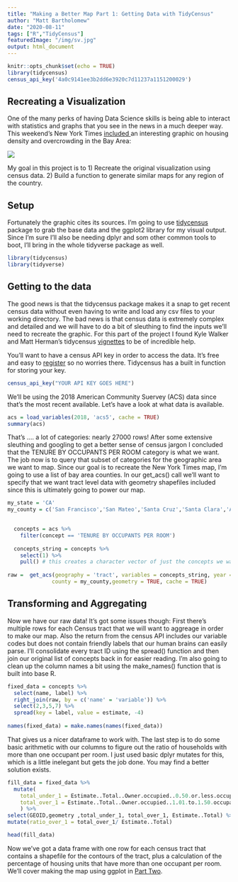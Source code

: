 ```yaml
---
title: "Making a Better Map Part 1: Getting Data with TidyCensus"
author: "Matt Bartholomew"
date: "2020-08-11"
tags: ["R","TidyCensus"]
featuredImage: "/img/sv.jpg"
output: html_document
---
```


```r
knitr::opts_chunk$set(echo = TRUE)
library(tidycensus)
census_api_key('4a0c9141ee3b2dd6e3920c7d11237a1151200029')

```

## Recreating a Visualization

One of the many perks of having Data Science skills is being able to interact with statistics and graphs that you see in the news in a much deeper way. This weekend's New York Times <a href = 'https://www.nytimes.com/2020/08/01/business/economy/housing-overcrowding-coronavirus.html'> included </a> an interesting graphic on housing density and overcrowding in the Bay Area: 

<img src = 'https://pbs.twimg.com/media/EeWdu85XsAE2NGZ?format=jpg&name=900x900'> 

My goal in this project is to 1) Recreate the original visualization using census data. 2) Build a function to generate similar maps for any region of the country. 

## Setup

Fortunately the graphic cites its sources. I'm going to use <a href = 'https://github.com/walkerke/tidycensus'> tidycensus </a> package to grab the base data and the ggplot2 library for my visual output. Since I'm sure I'll also be needing dplyr and som other common tools to boot, I'll bring in the whole tidyverse package as well. 

```r
library(tidycensus)
library(tidyverse)
```

## Getting to the data 

The good news is that the tidycensus package makes it a snap to get recent census data without even having to write and load any csv files to your working directory. The bad news is that census data is extremely complex and detailed and we will have to do a bit of sleuthing to find the inputs we'll need to recreate the graphic. For this part of the project I found Kyle Walker and Matt Herman's tidycensus <a href = 'https://walker-data.com/tidycensus/index.html'>vignettes</a> to be of incredible help. 

You'll want to have a census API key in order to access the data. It's free and easy to <a href = 'http://api.census.gov/data/key_signup.html'> register</a> so no worries there. Tidycensus has a built in function for storing your key.

```r
census_api_key("YOUR API KEY GOES HERE")
```
We'll be using the 2018 American Community Suervey (ACS) data since that's the most recent available. Let's have a look at what data is available. 

```r
acs = load_variables(2018, 'acs5', cache = TRUE) 
summary(acs)

```

That's .... a lot of categories: nearly 27000 rows! After some extensive sleuthing and googling to get a better sense of census jargon I concluded that the TENURE BY OCCUPANTS PER ROOM category is what we want. The job now is to query that subset of categories for the geographic area we want to map. Since our goal is to recreate the New York Times map, I'm going to use a list of bay area counties. In our get_acs() call we'll want to specify that we want tract level data with geometry shapefiles included since this is ultimately going to power our map.
```r
my_state = 'CA'
my_county = c('San Francisco','San Mateo','Santa Cruz','Santa Clara','Alameda','Contra Costa')

  
  concepts = acs %>% 
    filter(concept == 'TENURE BY OCCUPANTS PER ROOM')
  
  concepts_string = concepts %>% 
    select(1) %>% 
    pull() # this creates a character vector of just the concepts we want
  
raw =  get_acs(geography = 'tract', variables = concepts_string, year = 2018, state = my_state, 
              county = my_county,geometry = TRUE, cache = TRUE) 
```

## Transforming and Aggregating

Now we have our raw data! It's got some issues though: First there's multiple rows for each Census tract that we will want to aggreage in order to make our map. Also the return from the census API includes our variable codes but does not contain friendly labels that our human brains can easily parse. I'll consolidate every tract ID using the spread() function and then join our original list of concepts back in for easier reading. I'm also going to clean up the column names a bit using the make_names() function that is built into base R. 

```r
fixed_data = concepts %>% 
  select(name, label) %>% 
  right_join(raw, by = c('name' = 'variable')) %>% 
  select(2,3,5,7) %>% 
  spread(key = label, value = estimate, -4)
  
names(fixed_data) = make.names(names(fixed_data))
```

That gives us a nicer dataframe to work with. The last step is to do some basic arithmetic with our columns to figure out the ratio of households with more than one occupant per room. I just used basic dplyr mutates for this, which is a little inelegant but gets the job done. You may find a better solution exists. 

```r
fill_data = fixed_data %>% 
  mutate(
    total_under_1 = Estimate..Total..Owner.occupied..0.50.or.less.occupants.per.room + Estimate..Total..Owner.occupied..0.51.to.1.00.occupants.per.room +    Estimate..Total..Renter.occupied..0.50.or.less.occupants.per.room + Estimate..Total..Renter.occupied..0.51.to.1.00.occupants.per.room,
    total_over_1 = Estimate..Total..Owner.occupied..1.01.to.1.50.occupants.per.room + Estimate..Total..Owner.occupied..1.51.to.2.00.occupants.per.room +    Estimate..Total..Owner.occupied..2.01.or.more.occupants.per.room + Estimate..Total..Renter.occupied..1.01.to.1.50.occupants.per.room + Estimate..Total..Renter.occupied..1.51.to.2.00.occupants.per.room + Estimate..Total..Renter.occupied..2.01.or.more.occupants.per.room
    ) %>% 
select(GEOID,geometry ,total_under_1, total_over_1, Estimate..Total) %>% 
mutate(ratio_over_1 = total_over_1/ Estimate..Total)

head(fill_data)

```

Now we've got a data frame with one row for each census tract that contains a shapefile for the contours of the tract, plus a calculation of the percentage of housing units that have more than one occupant per room. We'll cover making the map using ggplot in <a href = '/posts/Census_Maps_Part2'>Part Two</a>.
